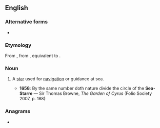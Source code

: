 {{also|seastar|sea star}}
==English==

===Alternative forms===
* {{l|en|sea-starre}}

===Etymology===
From {{etyl|enm|en}} {{m|enm|*sesterre}}, from {{etyl|ang|en}} {{m|ang|sǣsteorra||a star which guides mariners at sea}}, equivalent to {{compound|sea|star|lang=en}}.

===Noun===
{{en-noun}}

# {{lb|en|obsolete}} A [[star]] used for [[navigation]] or guidance at sea.
#* '''1658''': By the same number doth nature divide the circle of the '''Sea-Starre''' — Sir Thomas Browne, ''The Garden of Cyrus'' (Folio Society 2007, p. 188)

===Anagrams===
* {{anagrams|en|Ae stars|sea rats|searats|tessara-}}
